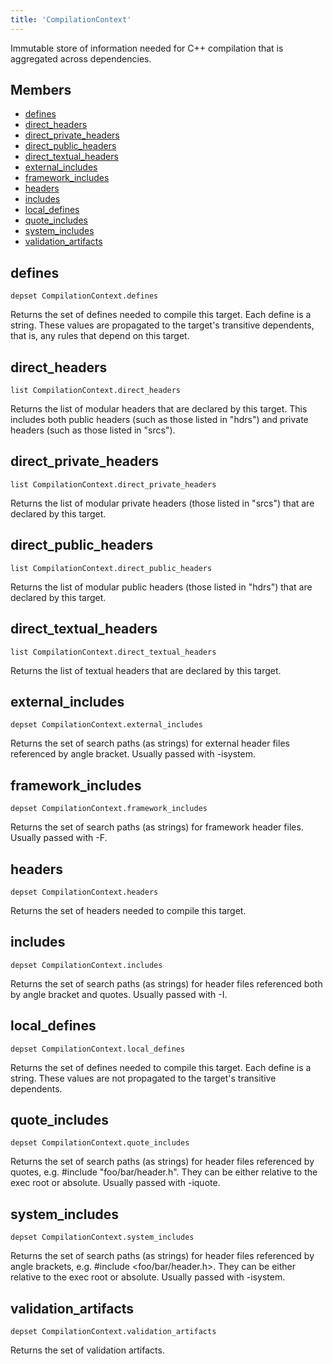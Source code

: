 ```yaml
---
title: 'CompilationContext'
---
```




Immutable store of information needed for C++ compilation that is aggregated across dependencies.

## Members

- [defines](#defines)
- [direct\_headers](#direct_headers)
- [direct\_private\_headers](#direct_private_headers)
- [direct\_public\_headers](#direct_public_headers)
- [direct\_textual\_headers](#direct_textual_headers)
- [external\_includes](#external_includes)
- [framework\_includes](#framework_includes)
- [headers](#headers)
- [includes](#includes)
- [local\_defines](#local_defines)
- [quote\_includes](#quote_includes)
- [system\_includes](#system_includes)
- [validation\_artifacts](#validation_artifacts)

## defines

```
depset CompilationContext.defines
```

 Returns the set of defines needed to compile this target. Each define is a string. These values are propagated to the target's transitive dependents, that is, any rules that depend on this target.



## direct\_headers

```
list CompilationContext.direct_headers
```

 Returns the list of modular headers that are declared by this target. This includes both public headers (such as those listed in "hdrs") and private headers (such as those listed in "srcs").



## direct\_private\_headers

```
list CompilationContext.direct_private_headers
```

 Returns the list of modular private headers (those listed in "srcs") that are declared by this target.



## direct\_public\_headers

```
list CompilationContext.direct_public_headers
```

 Returns the list of modular public headers (those listed in "hdrs") that are declared by this target.



## direct\_textual\_headers

```
list CompilationContext.direct_textual_headers
```

 Returns the list of textual headers that are declared by this target.



## external\_includes

```
depset CompilationContext.external_includes
```

 Returns the set of search paths (as strings) for external header files referenced by angle bracket. Usually passed with -isystem.



## framework\_includes

```
depset CompilationContext.framework_includes
```

 Returns the set of search paths (as strings) for framework header files. Usually passed with -F.



## headers

```
depset CompilationContext.headers
```

 Returns the set of headers needed to compile this target.



## includes

```
depset CompilationContext.includes
```

 Returns the set of search paths (as strings) for header files referenced both by angle bracket and quotes. Usually passed with -I.



## local\_defines

```
depset CompilationContext.local_defines
```

 Returns the set of defines needed to compile this target. Each define is a string. These values are not propagated to the target's transitive dependents.



## quote\_includes

```
depset CompilationContext.quote_includes
```

 Returns the set of search paths (as strings) for header files referenced by quotes, e.g. #include "foo/bar/header.h". They can be either relative to the exec root or absolute. Usually passed with -iquote.



## system\_includes

```
depset CompilationContext.system_includes
```

 Returns the set of search paths (as strings) for header files referenced by angle brackets, e.g. #include <foo/bar/header.h>. They can be either relative to the exec root or absolute. Usually passed with -isystem.



## validation\_artifacts

```
depset CompilationContext.validation_artifacts
```

 Returns the set of validation artifacts.
